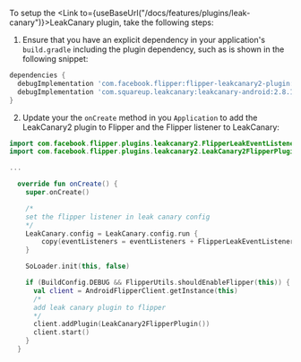 

To setup the <Link to={useBaseUrl("/docs/features/plugins/leak-canary")}>LeakCanary plugin</Link>, take the following steps:

1. Ensure that you have an explicit dependency in your application's `build.gradle` including the plugin dependency, such as is shown in the following snippet:

```groovy
dependencies {
  debugImplementation 'com.facebook.flipper:flipper-leakcanary2-plugin:0.256.0'
  debugImplementation 'com.squareup.leakcanary:leakcanary-android:2.8.1'
}
```

2. Update your the `onCreate` method in you `Application` to add the LeakCanary2 plugin to Flipper and the Flipper listener to LeakCanary:

```kt
import com.facebook.flipper.plugins.leakcanary2.FlipperLeakEventListener
import com.facebook.flipper.plugins.leakcanary2.LeakCanary2FlipperPlugin

...

  override fun onCreate() {
    super.onCreate()

    /*
    set the flipper listener in leak canary config
    */
    LeakCanary.config = LeakCanary.config.run {
        copy(eventListeners = eventListeners + FlipperLeakEventListener())
    }

    SoLoader.init(this, false)

    if (BuildConfig.DEBUG && FlipperUtils.shouldEnableFlipper(this)) {
      val client = AndroidFlipperClient.getInstance(this)
      /*
      add leak canary plugin to flipper
      */
      client.addPlugin(LeakCanary2FlipperPlugin())
      client.start()
    }
  }
```
